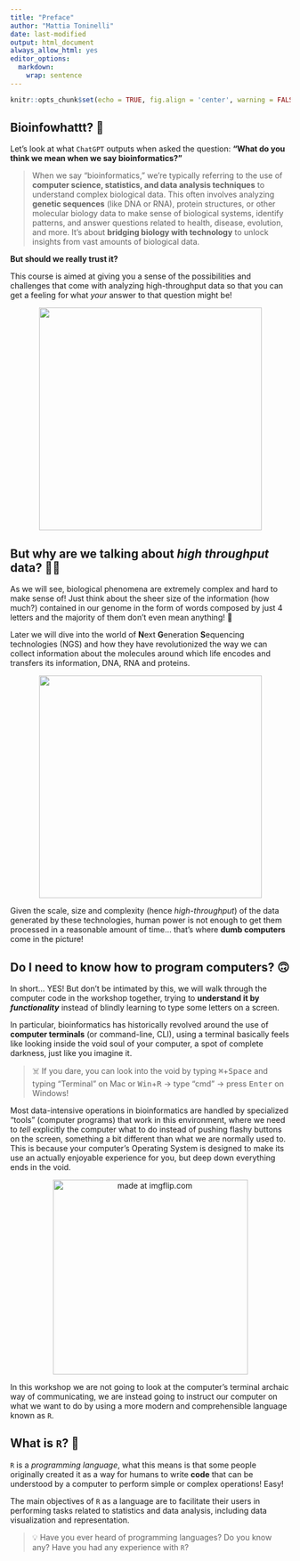 ```yaml
---
title: "Preface"
author: "Mattia Toninelli"
date: last-modified 
output: html_document
always_allow_html: yes
editor_options: 
  markdown: 
    wrap: sentence
---
```


```r
knitr::opts_chunk$set(echo = TRUE, fig.align = 'center', warning = FALSE, message = FALSE)
```

## Bioinfowhattt? 🥵
Let's look at what `ChatGPT` outputs when asked the question: **"What do you think we mean when we say bioinformatics?"**

> When we say "bioinformatics," we’re typically referring to the use of **computer science, statistics, and data analysis techniques** to understand complex biological data. 
> This often involves analyzing **genetic sequences** (like DNA or RNA), protein structures, or other molecular biology data to make sense of biological systems, identify patterns, and answer questions related to health, disease, evolution, and more. 
> It’s about **bridging biology with technology** to unlock insights from vast amounts of biological data.

**But should we really trust it?** 

This course is aimed at giving you a sense of the possibilities and challenges that come with analyzing high-throughput data so that you can get a feeling for what _your_ answer to that question might be!

<center>

<img src="https://github.com/NBISweden/workshop-ngsintro/blob/main/topics/rnaseq/assets/bioinformatician.png?raw=true" width=400 />

</center>

## But why are we talking about _high throughput_ data? 🤌🏼
As we will see, biological phenomena are extremely complex and hard to make sense of! Just think about the sheer size of the information (how much?) contained in our genome in the form of words composed by just 4 letters and the majority of them don't even mean anything! 🤯

Later we will dive into the world of **N**ext **G**eneration **S**equencing technologies (NGS) and how they have revolutionized the way we can collect information about the molecules around which life encodes and transfers its information, DNA, RNA and proteins.


<center>

<img src="../pics/throughput.jpeg" width=400 />

</center>


Given the scale, size and complexity (hence _high-throughput_) of the data generated by these technologies, human power is not enough to get them processed in a reasonable amount of time... that's where **dumb computers** come in the picture!

## Do I need to know how to program computers? 🙃
In short... YES! But don't be intimated by this, we will walk through the computer code in the workshop together, trying to **understand it by *functionality*** instead of blindly learning to type some letters on a screen. 

In particular, bioinformatics has historically revolved around the use of **computer terminals** (or command-line, CLI), using a terminal basically feels like looking inside the void soul of your computer, a spot of complete darkness, just like you imagine it.

> ☠️ If you dare, you can look into the void by typing <kbd>⌘</kbd>+<kbd>Space</kbd> and typing "Terminal" on Mac or <kbd>Win</kbd>+<kbd>R</kbd> -> type "cmd" -> press <kbd>Enter</kbd> on Windows!

Most data-intensive operations in bioinformatics are handled by specialized "tools" (computer programs) that work in this environment, where we need to _tell_ explicitly the computer what to do instead of pushing flashy buttons on the screen, something a bit different than what we are normally used to. 
This is because your computer's Operating System is designed to make its use an actually enjoyable experience for you, but deep down everything ends in the void.

<center>

<a href="https://imgflip.com/i/9o4nco"><img src="https://i.imgflip.com/9o4nco.jpg" title="made at imgflip.com" width=350/></a>

</center>

In this workshop we are not going to look at the computer's terminal archaic way of communicating, we are instead going to instruct our computer on what we want to do by using a more modern and comprehensible language known as `R`.

## What is `R`? 🤖
`R` is a _programming language_, what this means is that some people originally created it as a way for humans to write **code** that can be understood by a computer to perform simple or complex operations! Easy!

The main objectives of `R` as a language are to facilitate their users in performing tasks related to statistics and data analysis, including data visualization and representation.

> 💡 Have you ever heard of programming languages? Do you know any? Have you had any experience with `R`?